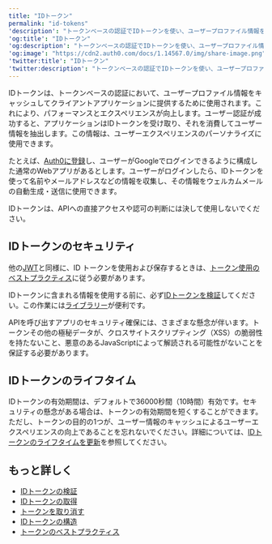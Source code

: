 ---
title: "IDトークン"
permalink: "id-tokens"
'description': "トークンベースの認証でIDトークンを使い、ユーザープロファイル情報をキャッシュしてクライアントアプリケーションに提供する方法を説明します。"
'og:title': "IDトークン"
'og:description': "トークンベースの認証でIDトークンを使い、ユーザープロファイル情報をキャッシュしてクライアントアプリケーションに提供する方法を説明します。"
'og:image': "https://cdn2.auth0.com/docs/1.14567.0/img/share-image.png"
'twitter:title': "IDトークン"
'twitter:description': "トークンベースの認証でIDトークンを使い、ユーザープロファイル情報をキャッシュしてクライアントアプリケーションに提供する方法を説明します。"
---

IDトークンは、トークンベースの認証において、ユーザープロファイル情報をキャッシュしてクライアントアプリケーションに提供するために使用されます。これにより、パフォーマンスとエクスペリエンスが向上します。ユーザー認証が成功すると、アプリケーションはIDトークンを受け取り、それを消費してユーザー情報を抽出します。この情報は、ユーザーエクスペリエンスのパーソナライズに使用できます。

たとえば、[Auth0に登録](/ja-jp/get-started/auth0-overview/create-applications/regular-web-apps)し、ユーザーがGoogleでログインできるように構成した通常のWebアプリがあるとします。ユーザーがログインしたら、IDトークンを使って名前やメールアドレスなどの情報を収集し、その情報をウェルカムメールの自動生成・送信に使用できます。

IDトークンは、APIへの直接アクセスや認可の判断には決して使用しないでください。

## IDトークンのセキュリティ

他の[JWT](/ja-jp/secure/tokens/json-web-tokens)と同様に、ID トークンを使用および保存するときは、[トークン使用のベストプラクティス](/ja-jp/secure/tokens/token-best-practices)に従う必要があります。

<Callout icon="file-lines" color="#0EA5E9" iconType="regular">

IDトークンに含まれる情報を使用する前に、必ず[IDトークンを検証](/ja-jp/secure/tokens/id-tokens/validate-id-tokens)してください。この作業には[ライブラリー](https://jwt.io/#libraries-io)が便利です。

</Callout>

APIを呼び出すアプリのセキュリティ確保には、さまざまな懸念が伴います。トークンその他の極秘データが、クロスサイトスクリプティング（XSS）の脆弱性を持たないこと、悪意のあるJavaScriptによって解読される可能性がないことを保証する必要があります。

## IDトークンのライフタイム

IDトークンの有効期間は、デフォルトで36000秒間（10時間）有効です。セキュリティの懸念がある場合は、トークンの有効期間を短くすることができます。ただし、トークンの目的の1つが、ユーザー情報のキャッシュによるユーザーエクスペリエンスの向上であることを忘れないでください。詳細については、[IDトークンのライフタイムを更新](/ja-jp/secure/tokens/id-tokens/update-id-token-lifetime)を参照してください。

## もっと詳しく

* [IDトークンの検証](/ja-jp/secure/tokens/id-tokens/validate-id-tokens)
* [IDトークンの取得](/ja-jp/secure/tokens/id-tokens/get-id-tokens)
* [トークンを取り消す](/ja-jp/secure/tokens/revoke-tokens)
* [IDトークンの構造](/ja-jp/secure/tokens/id-tokens/id-token-structure)
* [トークンのベストプラクティス](/ja-jp/secure/tokens/token-best-practices)